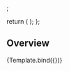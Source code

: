 

<Meta
  title="Components/Filter/Range Slider"
  component={RangeSlider}
/>
;

  return (
    <RangeSlider />
  );
};

## Overview

<Canvas>
  <Story
    name="Overview"
  >
    {Template.bind({})}
  </Story>
</Canvas>
